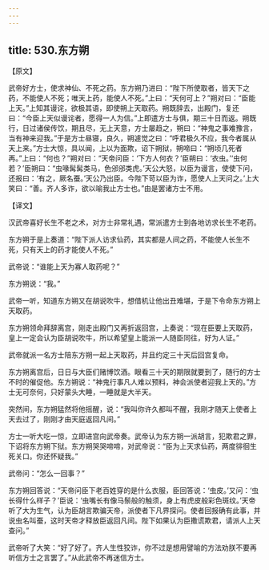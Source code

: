 ```yaml
---
---
---
```

title: 530.东方朔
---



【原文】

武帝好方士，使求神仙、不死之药。东方朔乃进曰：“陛下所使取者，皆天下之药，不能使人不死；唯天上药，能使人不死。”上曰：“天何可上？”朔对曰：“臣能上天。”上知其谩诧，欲极其语，即使朔上天取药。朔既辞去，出殿门，复还曰：“今臣上天似谩诧者，愿得一人为信。”上即遣方士与俱，期三十日而返。朔既行，日过诸侯传饮，期且尽，无上天意，方士屡趋之，朔曰：“神鬼之事难豫言，当有神来迎我。”于是方士昼寝，良久，朔遽觉之曰：“呼君极久不应，我今者属从天上来。”方士大惊，具以闻，上以为面欺，诏下朔狱，朔啼曰：“朔顷几死者再。”上曰：“何也？”朔对曰：“天帝问臣：‘下方人何衣？’臣朔曰：‘衣虫。’‘虫何若？’臣朔曰：“虫喙髯髯类马，色邠邠类虎。’天公大怒，以臣为谩言，使使下问，还报曰：‘有之，厥名蚕。’天公乃出臣。今陛下苛以臣为诈，愿使人上天问之。’上大笑曰：“善。齐人多诈，欲以喻我止方士也。”由是罢诸方士不用。

【译文】

汉武帝喜好长生不老之术，对方士非常礼遇，常派遣方士到各地访求长生不老药。

东方朔于是上奏道：“陛下派人访求仙药，其实都是人间之药，不能使人长生不死，只有天上的药才能使人不死。”

武帝说：“谁能上天为寡人取药呢？”

东方朔说：“我。”

武帝一听，知道东方朔又在胡说吹牛，想借机让他出丑难堪，于是下令命东方朔上天取药。

东方朔领命拜辞离宫，刚走出殿门又再折返回宫，上奏说：“现在臣要上天取药，皇上一定会认为臣胡说吹牛，所以希望皇上能派一人随臣同往，好为人证。”

武帝就派一名方士陪东方朔一起上天取药，并且约定三十天后回宫复命。

东方朔离宫后，日日与大臣们赌博饮酒。眼看三十天的期限就要到了，随行的方士不时的催促他。东方朔说：“神鬼行事凡人难以预料，神会派使者迎我上天的。”方士无可奈何，只好蒙头大睡，一睡就是大半天。

突然间，东方朔猛然将他摇醒，说：“我叫你许久都叫不醒，我刚才随天上使者上天去过了，刚刚才由天庭返回凡间。”

方士一听大吃一惊，立即进宫向武帝奏。武帝认为东方朔一派胡言，犯欺君之罪，下诏将东方朔下狱。东方朔哭哭啼啼，对武帝说：“臣为上天求仙药，两度徘徊生死关口。你还怀疑我。”

武帝问：“怎么一回事？”

东方朔回答说：“天帝问臣下老百姓穿的是什么衣服，臣回答说：‘虫皮。’又问：‘虫长得什么样子？’臣说：‘虫嘴长有像马鬃般的触须，身上有虎皮般彩色斑纹。’天帝听了大为生气，认为臣胡言欺骗天帝，派使者下凡界探问。使者回报确有此事，并说虫名叫蚕，这时天帝才释放臣返回凡间。陛下如果认为臣撒谎欺君，请派人上天查问。”

武帝听了大笑：“好了好了。齐人生性狡诈，你不过是想用譬喻的方法劝朕不要再听信方士之言罢了。”从此武帝不再迷信方士。